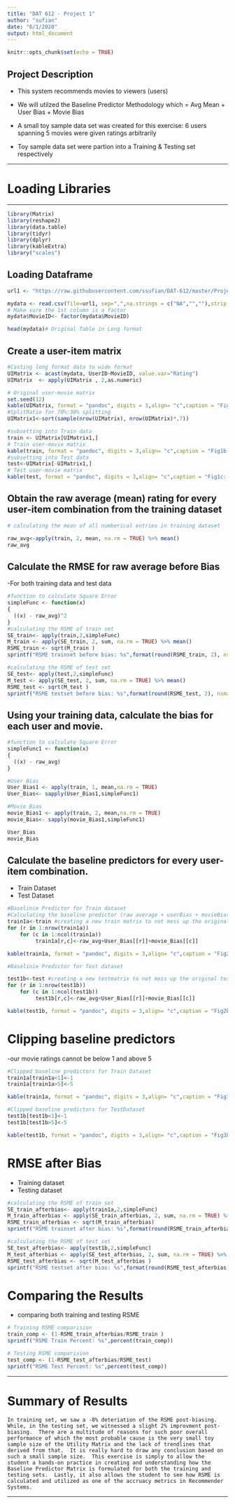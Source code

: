 ---
title: "DAT 612 - Project 1"
author: "sufian"
date: "6/1/2020"
output: html_document
---

```{r setup, include=FALSE}
knitr::opts_chunk$set(echo = TRUE)
```

## Project Description

- This system recommends movies to viewers (users)

- We will utilzed the Baseline Predictor Methodology which = Avg Mean + User Bias + Movie Bias

- A small toy sample data set was created for this exercise:  6 users spanning 5 movies were given ratings arbitrarily

- Toy sample data set were partion into a Training & Testing set respectively 

------------------------------------------------------------------------------------------------------------------

\clearpage

# Loading Libraries

------------------------------------------------------------------------------------------------------------------

\clearpage

```{r ,message=FALSE, warning=FALSE}
library(Matrix)
library(reshape2)
library(data.table)
library(tidyr)
library(dplyr)
library(kableExtra)
library("scales")
```

## Loading Dataframe

```{r}
url1 <- "https://raw.githubusercontent.com/ssufian/DAT-612/master/Projects/movie_rating.csv"

mydata <- read.csv(file=url1, sep=",",na.strings = c("NA","",""),strip.white = T, stringsAsFactors = F, header=T)
# Make sure the 1st column is a factor
mydata$MovieID<- factor(mydata$MovieID)

head(mydata)# Original Table in Long format

```

## Create a user-item matrix

```{r}
#Casting long format data to wide format
UIMatrix <- acast(mydata, UserID~MovieID, value.var="Rating")
UIMatrix  <- apply(UIMatrix , 2,as.numeric) 

# Original user-movie matrix 
set.seed(12)
kable(UIMatrix, format = "pandoc", digits = 3,align= "c",caption = "Fig1a: Original User-Movie Matrix",font_size=12) 
#SplitRatio for 70%:30% splitting
UIMatrix1<-sort(sample(nrow(UIMatrix), nrow(UIMatrix)*.7))

#subsetting into Train data
train <- UIMatrix[UIMatrix1,]
# Train user-movie matrix 
kable(train, format = "pandoc", digits = 3,align= "c",caption = "Fig1b: User-Movie Train Matrix",font_size=12) 
#subsetting into Test data
test<-UIMatrix[-UIMatrix1,]
# Test user-movie matrix 
kable(test, format = "pandoc", digits = 3,align= "c",caption = "Fig1c: User-Movie Test Matrix",font_size=12) 
```

## Obtain the raw average (mean) rating for every user-item combination from the training dataset

```{r}
# calculating the mean of all numberical entries in training dataset

raw_avg<-apply(train, 2, mean, na.rm = TRUE) %>% mean()
raw_avg
```

## Calculate the RMSE for raw average before Bias

-For both training data and test data

```{r}
#function to calculate Square Error
simpleFunc <- function(x)
{
  ((x) - raw_avg)^2
}
#calculating the RSME of train set
SE_train<- apply(train,2,simpleFunc)
M_train <- apply(SE_train, 2, sum, na.rm = TRUE) %>% mean()
RSME_train <- sqrt(M_train ) 
sprintf("RSME trainset before bias: %s",format(round(RSME_train, 2), nsmall = 3))

#calculating the RSME of test set
SE_test<- apply(test,2,simpleFunc)
M_test <- apply(SE_test, 2, sum, na.rm = TRUE) %>% mean()
RSME_test <- sqrt(M_test ) 
sprintf("RSME testset before bias: %s",format(round(RSME_test, 2), nsmall = 3))
```

## Using your training data, calculate the bias for each user and movie.

```{r}
#function to calculate Square Error
simpleFunc1 <- function(x)
{
  ((x) - raw_avg)
}

#User Bias
User_Bias1 <- apply(train, 1, mean,na.rm = TRUE) 
User_Bias<- sapply(User_Bias1,simpleFunc1)

#Movie Bias
movie_Bias1 <- apply(train, 2, mean,na.rm = TRUE) 
movie_Bias<- sapply(movie_Bias1,simpleFunc1)

User_Bias
movie_Bias
```

## Calculate the baseline predictors for every user-item combination.

- Train Dataset
- Test Dataset
```{r}
#Baselinie Predictor for Train dataset
#Calculating the baseline predictor (raw average + userBias + movieBias)
train1a<-train #creating a new train matrix to not mess up the original training set
for (r in 1:nrow(train1a))   
    for (c in 1:ncol(train1a))  
         train1a[r,c]<-raw_avg+User_Bias[[r]]+movie_Bias[[c]]

kable(train1a, format = "pandoc", digits = 3,align= "c",caption = "Fig2a: Baseline Train set w/o clippings",font_size=12) 

#Baselinie Predictor for Test dataset

test1b<-test #creating a new testmatrix to not mess up the original testing set
for (r in 1:nrow(test1b))   
    for (c in 1:ncol(test1b))  
         test1b[r,c]<-raw_avg+User_Bias[[r]]+movie_Bias[[c]]

kable(test1b, format = "pandoc", digits = 3,align= "c",caption = "Fig2b: Baseline Test set w/o clippings",font_size=12) 

```

# Clipping baseline predictors

-our movie ratings cannot be below 1 and above 5

```{r}
#Clipped baseline predictors for Train Dataset
train1a[train1a<1]<-1
train1a[train1a>5]<-5

kable(train1a, format = "pandoc", digits = 3,align= "c",caption = "Fig3a: Baseline Train set w/ clippings",font_size=12) 

#Clipped baseline predictors for TestDataset
test1b[test1b<1]<-1
test1b[test1b>5]<-5

kable(test1b, format = "pandoc", digits = 3,align= "c",caption = "Fig3b: Baseline Test set w/ clippings",font_size=12)
```

# RMSE after Bias

- Training dataset 
- Testing dataset 

```{r}
#calculating the RSME of train set
SE_train_afterbias<- apply(train1a,2,simpleFunc)
M_train_afterbias <- apply(SE_train_afterbias, 2, sum, na.rm = TRUE) %>% mean()
RSME_train_afterbias <- sqrt(M_train_afterbias) 
sprintf("RSME trainset after bias: %s",format(round(RSME_train_afterbias, 2), nsmall = 3))

#calculating the RSME of test set
SE_test_afterbias<- apply(test1b,2,simpleFunc)
M_test_afterbias <- apply(SE_test_afterbias, 2, sum, na.rm = TRUE) %>% mean()
RSME_test_afterbias <- sqrt(M_test_afterbias ) 
sprintf("RSME testset after bias: %s",format(round(RSME_test_afterbias, 2), nsmall = 3))
```

# Comparing the Results

- comparing both training and testing RSME 

```{r}
# Training RSME comparision
train_comp <- (1-RSME_train_afterbias/RSME_train )
sprintf("RSME Train Percent: %s",percent(train_comp))

# Testing RSME comparision
test_comp <- (1-RSME_test_afterbias/RSME_test)
sprintf("RSME Test Percent: %s",percent(test_comp))

```

------------------------------------------------------------------------------------------------------------------

\clearpage

# Summary of Results

```
In training set, we saw a -8% deteriation of the RSME post-biasing. While, in the testing set, we witnessed a slight 2% improvment post-biasing.  There are a multitude of reasons for such poor overall performance of which the most probable cause is the very small toy sample size of the Utility Matrix and the lack of trendlines that derived from that.  It is really hard to draw any conclusion based on such a small sample size.  This exercise is simply to allow the student a hands-on practice in creating and understanding how the Baseline Predictor Matrix is formulated for both the training and testing sets.  Lastly, it also allows the student to see how RSME is calculated and utilized as one of the accruacy metrics in Recommender Systems.

```
------------------------------------------------------------------------------------------------------------------

\clearpage
